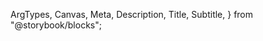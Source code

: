   ArgTypes,
  Canvas,
  Meta,
  Description,
  Title,
  Subtitle,
} from "@storybook/blocks";


<Meta of={ColorAreaStories} title="Docs" />

<Title of={ColorAreaStories} />
<Subtitle of={ColorAreaStories} />
<ComponentDetails />

<Description of={ColorAreaStories} />

## Standard

<Canvas of={ColorAreaStories.Default} />

## Custom size

<Canvas of={ColorAreaStories.CustomSize} />

## Disabled

<Canvas of={ColorAreaStories.Disabled} />

## Properties

The component accepts the following inputs (properties):

<ArgTypes />

## Tagged releases

<TaggedReleases />
